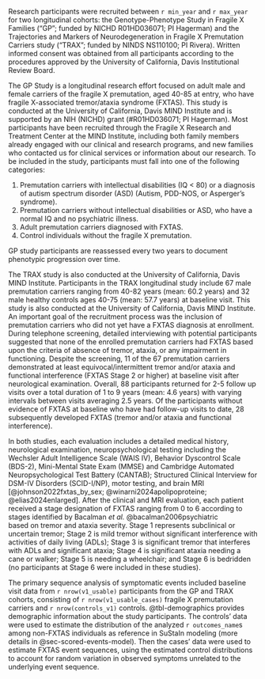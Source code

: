 Research participants were recruited between `r min_year` and `r max_year`
for two longitudinal cohorts:
the Genotype-Phenotype Study in Fragile X Families
("GP"; funded by NICHD R01HD036071; PI Hagerman) and
the Trajectories and Markers of Neurodegeneration
in Fragile X Premutation Carriers study
("TRAX"; funded by NINDS NS110100; PI Rivera).
Written informed consent was obtained from all participants 
according to the procedures approved by the 
University of California, Davis Institutional Review Board.

The GP Study is a longitudinal research effort 
focused on adult male and female 
carriers of the fragile X premutation, 
aged 40-85 at entry, 
who have fragile X-associated tremor/ataxia syndrome (FXTAS). 
This study is conducted at the 
University of California, Davis MIND Institute 
and is supported by an NIH (NICHD) grant (#R01HD036071; PI Hagerman). 
Most participants have been recruited 
through the Fragile X Research and Treatment Center 
at the MIND Institute, 
including 
both family members 
already engaged with our clinical and research programs,
and new families who contacted us for 
clinical services 
or information about our research.
To be included in the study, 
participants must fall into one of the following categories:

1.	Premutation carriers with intellectual disabilities (IQ < 80) 
or a diagnosis of autism spectrum disorder (ASD)
(Autism, PDD-NOS, or Asperger’s syndrome).
2.	Premutation carriers without intellectual disabilities or ASD, 
who have a normal IQ and no psychiatric illness.
3.	Adult premutation carriers diagnosed with FXTAS.
4.	Control individuals without the fragile X premutation.

GP study participants are reassessed every two years
to document phenotypic progression over time.

The TRAX study is also conducted at the University of California, 
Davis MIND Institute. 
Participants in the TRAX longitudinal study include
67 male premutation carriers 
ranging from 40-82 years (mean: 60.2 years) 
and 32 male healthy controls 
ages 40-75 (mean: 57.7 years) at baseline visit. 
This study is also conducted at the 
University of California, Davis MIND Institute. 
An important goal of the recruitment process was 
the inclusion of premutation carriers 
who did not yet have a FXTAS diagnosis at enrollment. 
During telephone screening, 
detailed interviewing with potential participants 
suggested that none of the enrolled premutation carriers had FXTAS 
based upon the criteria of absence of tremor, ataxia, 
or any impairment in functioning. 
Despite the screening, 
11 of the 67 premutation carriers demonstrated 
at least equivocal/intermittent tremor and/or ataxia and 
functional interference (FXTAS Stage 2 or higher) at baseline visit
after neurological examination. 
Overall, 88 participants returned for 2-5 follow up visits 
over a total duration of 1 to 9 years (mean: 4.6 years) 
with varying intervals between visits averaging 2.5 years.
Of the participants without evidence of FXTAS at baseline 
who have had follow-up visits to date, 
28 subsequently developed FXTAS 
(tremor and/or ataxia and functional interference).

In both studies, 
each evaluation includes 
a detailed medical history, 
neurological examination, 
neuropsychological testing including the 
Wechsler Adult Intelligence Scale (WAIS IV), 
Behavior Dyscontrol Scale (BDS-2), 
Mini-Mental State Exam (MMSE) and 
Cambridge Automated Neuropsychological Test Battery (CANTAB); 
Structured Clinical Interview for 
DSM-IV
Disorders 
(SCID-I/NP), 
motor testing, 
and brain MRI 
[@johnson2022fxtas_by_sex; 
@winarni2024apolipoproteine; 
@elias2024enlarged].
After the clinical and MRI evaluation,
each patient received a stage designation of FXTAS ranging from 0 to 6 
according to stages identified by Bacalman *et al.* @bacalman2006psychiatric  
based on tremor and ataxia severity. 
Stage 1 represents subclinical or uncertain tremor; 
Stage 2 is mild tremor without significant interference with 
activities of daily living (ADLs); 
Stage 3 is significant tremor that interferes with ADLs and significant ataxia; 
Stage 4 is significant ataxia needing a cane or walker;
Stage 5 is needing a wheelchair;
and Stage 6 is bedridden
(no participants at Stage 6 were included in these studies).

The primary sequence analysis of symptomatic events 
included baseline visit data 
from `r nrow(v1_usable)` participants from the GP and TRAX cohorts,
consisting of 
`r nrow(v1_usable_cases)` fragile X premutation carriers and 
`r nrow(controls_v1)` controls. 
@tbl-demographics provides 
demographic information about the study participants.
The controls' data were used to estimate 
the distribution of the analyzed `r outcomes_name`s 
among non-FXTAS individuals 
as reference in SuStaIn modeling
(more details in @sec-scored-events-model).
Then the cases' data were used to estimate FXTAS event sequences,
using the estimated control distributions to account for random variation
in observed symptoms unrelated to the underlying event sequence.
